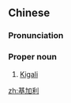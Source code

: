 ==Chinese==
{{zh-forms|gloss=-}}

===Pronunciation===
{{zh-pron
|m=Jījiālì
|cat=pn
}}

===Proper noun===
{{zh-proper noun}}

# [[Kigali]] {{gloss|the capital of Rwanda}}

[[zh:基加利]]
